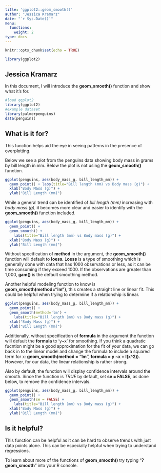 ```yaml
---
title: 'ggplot2::geom_smooth()'
author: "Jessica Kramarz"
date: "`r Sys.Date()`"
menu:
  functions:
    weight: 2
type: docs
---
```


```r
knitr::opts_chunk$set(echo = TRUE)

library(ggplot2)
```

## Jessica Kramarz

In this document, I will introduce the **geom_smooth()** function and show what it's for.

```r
#load ggplot2
library(ggplot2)
#example dataset
library(palmerpenguins)
data(penguins)


```

## What is it for?

This function helps aid the eye in seeing patterns in the presence of overplotting. 

Below we see a plot from the penguins data showing body mass in grams by bill length in mm. Below the plot is not using the **geom_smooth()** function. 
```r

ggplot(penguins, aes(body_mass_g, bill_length_mm)) +
  geom_point() + labs(title="Bill length (mm) vs Body mass (g)") +
  xlab("Body Mass (g)") +
  ylab("Bill Length (mm)")
```

While a general trend can be identified of *bill length (mm)* increasing with *body mass (g)*, it becomes more clear and easier to identify with the **geom_smooth()** function included. 

```r
ggplot(penguins, aes(body_mass_g, bill_length_mm)) +
  geom_point() +
  geom_smooth() +
    labs(title="Bill length (mm) vs Body mass (g)") +
  xlab("Body Mass (g)") +
  ylab("Bill Length (mm)")
```

Without specification of **method** in the argument, the **geom_smooth()** function will default to **loess**. **Loess** is a type of smoothing which is generally done with data that has 1000 observations or less, as it can be time consuming if they exceed 1000. If the observations are greater than 1,000, **gam()** is the default smoothing method.

Another helpful modeling function to know is **geom_smooth(method="lm")**, this creates a straight line or linear fit. This could be helpful when trying to determine if a relationship is linear.

```r
ggplot(penguins, aes(body_mass_g, bill_length_mm)) +
  geom_point() +
  geom_smooth(method='lm') +
    labs(title="Bill length (mm) vs Body mass (g)") +
  xlab("Body Mass (g)") +
  ylab("Bill Length (mm)")
```


Additionally, without specification of **formula** in the argument the function will default the **formula** to 'y~x' for smoothing. If you think a quadratic fucntion might be a good approximation for the fit of your data, we can go back in to the linear model and change the formula to include a squared term for x: **geom_smooth(method = "lm", formula = y ~x + I(x^2))**. However, for our data, the linear relationship is rather strong. 


Also by default, the function will display confidence intervals around the smooth. Since the function is *TRUE* by default, set **se = FALSE**, as done below, to remove the confidence intervals. 

```r
ggplot(penguins, aes(body_mass_g, bill_length_mm)) +
  geom_point() +
  geom_smooth(se = FALSE) +
    labs(title="Bill length (mm) vs Body mass (g)") +
  xlab("Body Mass (g)") +
  ylab("Bill Length (mm)")
```



## Is it helpful?

This function can be helpful as it can be hard to observe trends with just data points alone. This can be especially helpful when trying to understand regressions.

To learn about more of the functions of **geom_smooth()** try typing "**?geom_smooth**" into your R console. 
